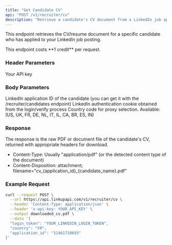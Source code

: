 ```yaml
---
title: "Get Candidate CV"
api: "POST /v1/recruiter/cv"
description: "Retrieve a candidate's CV document from a LinkedIn job application"
---
```


This endpoint retrieves the CV/resume document for a specific candidate who has applied to your LinkedIn job posting.

<Note>
  This endpoint costs **1 credit** per request.
</Note>

### Header Parameters

<ParamField header="x-api-key" type="string" required>
  Your API key
</ParamField>

### Body Parameters

<ParamField body="application_id" type="string" required>
  LinkedIn application ID of the candidate (you can get it with the /recruiter/candidates endpoint)
</ParamField>

<ParamField body="login_token" type="string" required>
  LinkedIn authentication cookie obtained from the login/verify process
</ParamField>

<ParamField body="country" type="string" default="FR">
  Country code for proxy selection. Available: (US, UK, FR, DE, NL, IT, IL, CA, BR, ES, IN)
</ParamField>

### Response

The response is the raw PDF or document file of the candidate's CV, returned with appropriate headers for download.

- Content-Type: Usually "application/pdf" (or the detected content type of the document)
- Content-Disposition: attachment; filename="cv_{application_id}_{candidate_name}.pdf"

### Example Request

```bash
curl --request POST \
  --url https://api.linkupapi.com/v1/recruiter/cv \
  --header 'Content-Type: application/json' \
  --header 'x-api-key: YOUR_API_KEY' \
  --output downloaded_cv.pdf \
  --data '{
  "login_token": "YOUR_LINKEDIN_LOGIN_TOKEN",
  "country": "FR",
  "application_id": "31461710693"
}'